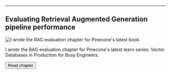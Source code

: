










--- 

## Evaluating Retrieval Augmented Generation pipeline performance 

<Image src="https://zackproser.b-cdn.net/images/rag-evaluation.webp" alt="I wrote the RAG evaluation chapter for Pinecone's latest book" width={800} height={600}/>

I wrote the RAG evaluation chapter for Pinecone's latest learn series: Vector Databases in Production for Busy Engineers.

<Button href={href} variant="solid" color="blue">Read chapter</Button>
